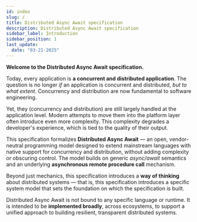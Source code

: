 ```yaml
---
id: index
slug: /
title: Distributed Async Await specification
description: Distributed Async Await specification
sidebar_label: Introduction
sidebar_position: 1
last_update:
  date: "03-21-2025"
---
```


**Welcome to the Distributed Async Await specification.**

Today, every application is **a concurrent and distributed application**.
The question is no longer _if_ an application is concurrent and distributed, _but to what extent_.
Concurrency and distribution are now fundamental to software engineering.

Yet, they (concurrency and distribution) are still largely handled at the application level.
Modern attempts to move them into the platform layer often introduce even more complexity.
This complexity degrades a developer's experience, which is tied to the quality of their output.

This specification formalizes **Distributed Async Await** — an open, vendor-neutral programming model designed to extend mainstream languages with native support for concurrency and distribution, without adding complexity or obscuring control.
The model builds on generic _async/await_ semantics and an underlying **asynchronous remote procedure call** mechanism.

Beyond just mechanics, this specification introduces a **way of thinking** about distributed systems — that is, this specification introduces a specific system model that sets the foundation on which the specification is built.

Distributed Async Await is not bound to any specific language or runtime.
It is intended to be **implemented broadly**, across ecosystems, to support a unified approach to building resilient, transparent distributed systems.

